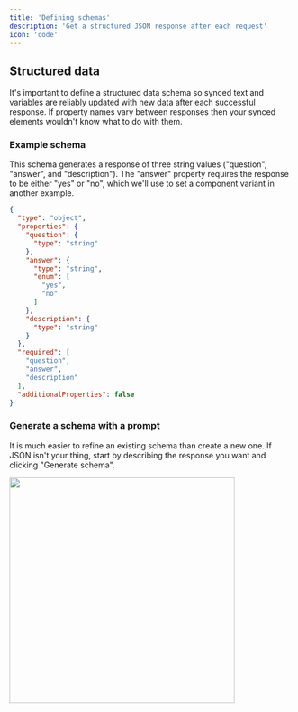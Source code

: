 ```yaml
---
title: 'Defining schemas'
description: 'Get a structured JSON response after each request'
icon: 'code'
---
```


## Structured data

It's important to define a structured data schema so synced text and variables are reliably updated with new data after each successful response. If property names vary between responses then your synced elements wouldn't know what to do with them.

### Example schema

This schema generates a response of three string values ("question", "answer", and "description"). The "answer" property requires the response to be either "yes" or "no", which we'll use to set a component variant in another example.

```JSON
{
  "type": "object",
  "properties": {
    "question": {
      "type": "string"
    },
    "answer": {
      "type": "string",
      "enum": [
        "yes",
        "no"
      ]
    },
    "description": {
      "type": "string"
    }
  },
  "required": [
    "question",
    "answer",
    "description"
  ],
  "additionalProperties": false
}
```

### Generate a schema with a prompt

It is much easier to refine an existing schema than create a new one. If JSON isn't your thing, start by describing the response you want and clicking "Generate schema".

<Frame>
    <img width="400px" src="/images/schema-generate-prompt.png" />
</Frame>